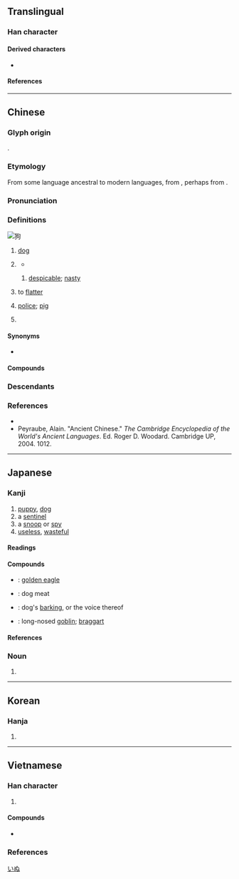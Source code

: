 {{also|豿}}
{{character info/new}}
==Translingual==
{{stroke order|strokes=8}}
{{stroke order|type=animate}}

===Han character===
{{Han char|rn=94|rad=犬|as=05|sn=8|four=47220|canj=KHPR|ids=⿰犭句}}

====Derived characters====
* {{l|mul|[[𭲉]], [[𬍉]], [[𬍌]], [[𮏛]], [[𤟳]]}}

====References====
{{Han ref|kx=0709.120|dkj=20345|dj=1121.220|hdz=21341.050|uh=72D7}}

----

==Chinese==
{{zh-forms}}

===Glyph origin===
{{Han etyl}}
{{Han compound|犬|句|ls=psc|c1=s|c2=p|t1=dog}}.

===Etymology===
From some language ancestral to modern {{cog|hmx}} languages, from {{der|zh|hmx-pro|*qluwˣ||dog}}, perhaps from {{der|zh|map-pro|*(u-)(ŋ)kuɣkuɣ||dog}}.

===Pronunciation===
{{zh-pron
|m=gǒu
|ma=
|dg=гу2
|c=gau2
|c-t=geu2
|g=gieu3
|h=pfs=kiéu;gd=gêu3
|j=gou2
|mb=ě/gě
|mb_note=ě - vernacular; gě - literary
|md=gēu
|mn=káu/xm,zz,tw:kó͘/qz:kió
|mn_note=káu - vernacular; kó͘/kió - literary
|mn-t=gao2
|w=2keu
|x=gou3
|mc=y
|oc=y
|cat=n,a,m:v,pn
}}

===Definitions===
[[Image:YellowLabradorLooking_new.jpg|thumb|'''狗''']]
{{zh-hanzi}}

# [[dog]] {{zh-mw|m,c:隻|m:條}}
#: {{zh-x|餵 狗|to feed a '''dog'''}}
#: {{zh-x|累{lèi} 成 狗|extremely tired [lit. tired to the point of becoming a '''dog''']}}
# {{n-g|Used as a derogatory expression.}}
#: {{zh-x|看 老娘 錘 爆 你 的 狗 頭！}}
#* {{zh-x|你 是 條 狗，是 王八{ba} 養 的！||ref='''2001''', {{w|Chiung Yao}}, {{w2|zh|情深深雨濛濛}}, episode 39 (Mainland version)<!--, 15:10-->}}
## {{lb|zh|derogatory}} [[despicable]]; [[nasty]]
##: {{zh-x|狗 男女|couple in an illicit love affair}}
# {{lb|zh|Beijing}} to [[flatter]]
# {{lb|zh|Hong Kong|slang|derogatory}} [[police]]; [[pig]]
#: {{zh-x|完 咗 跟 大隊 去 狗屋|follow us to the dog house {{q|{{w|Hong Kong Police Headquarters|police headquarters}}}} afterwards|C|ref='''2019''', [https://hk.news.appledaily.com/local/realtime/article/20190626/59757975]}}
#: {{zh-x|撚{lan2} 狗 行{hang4}動||C|ref='''2019''', [https://hk.news.appledaily.com/local/realtime/article/20190621/59740269]}}
# {{surname|lang=zh}}

====Synonyms====
{{zh-dial}}
* {{sense|Hong Kong: police}} {{zh-l|警犬}}

====Compounds====
{{zh-der|狗寶|狗吃屎|狗膽包天|狗苟蠅營|狗急跳牆|狗命|狗拿耗子|狗刨|狗刨兒|狗皮膏藥|狗屁|狗屁不通|狗肉|狗屎堆|狗頭軍師|狗腿子|狗窩|狗熊|狗血噴頭|狗眼看人低|狗咬|狗咬狗|狗崽子|狗子|狗嘴吐不出象牙|狗仗人勢|看家狗|獵狗|落水狗|魚狗|母狗|狗改不了吃屎|狗牌|偷雞摸狗|哈巴狗|天狗吃月|功人功狗|人模狗樣|偷狗戲雞|弄狗相咬|引狗入寨|兔盡狗烹|喪家狗|國狗|兔死狗烹|塞狗洞|天狗螺|幫狗吃食|屠狗|屠狗之輩|巴兒狗|天狗|偷雞盜狗|北京狗|偷貓遞狗|嫁狗隨狗|天狗食月|天狗吞月|大丹狗|土龍芻狗|土狗|喪家之狗|咬人狗|哈叭狗|功狗功人|功狗|偷雞吊狗|天狗熱|狗豆子|狗盜|指豬罵狗|狗監|打人罵狗|捉雞罵狗|狗竇大開|狼狗|狗續貂尾|狗彘|死狗|狗蚤|癩皮狗|替狗奪食|狗氣|狗竇|攬狗屎|狗屎|狗偷鼠竊|狗彘不食|狗皮倒灶|流浪狗|狗尾續貂|狗毛|狗心狗行|瘋狗|狗官|畫虎成狗|拖狗皮|狗吠之警|狗氣殺|狗食|打狗|狗彘不若|瘈狗|畫虎類狗|指雞罵狗|狗骨頭|狗顛屁股|狗站|狗洞|狗馬聲色|狗血淋頭|狗屋|獾狗|狐朋狗友|狐狸狗|狐鳴狗盜|泥豬瓦狗|獅子狗|白雲蒼狗|狗探湯|白衣蒼狗|瘋狗潮|瘋狗浪|狗仗官勢|狗賊|狗兔聽提|狼心狗行|狼心狗肺|狼心狗幸|狗黨狐群|狗馬之心|狗馬|狗雜種|狗追耗子|狗血噴臉|狗蝨|狗苟|狗矢|狗爪子|狗烹錡釜|狗材|狗才|狗屁倒灶|狗尾草|狗套頭|狗吠非主|狗吠之驚|狗吃熱屎|狗兒|狐朋狗黨|狗盜鼠竊|牛黃狗寶|狗行狼心|熱狗|摸雞偷狗|狗腿|狗屠|狗肺狼心|狗顛兒|狗盜雞鳴|殺狗勸夫|殺狗記|狗彘不如|海狗|打落水狗|狐群狗黨|狗屠角牴|耍狗熊|見兔呼狗|行同狗豨|芻狗|跖狗吠堯|莠狗尾草|走狗烹|聲色狗馬|雞飛狗跳|踹狗尾|雞零狗碎|豬狗不如|蠅營狗苟|鼠竊狗偷|飛鷹走狗|羊頭狗肉|黑狗子|踏狗尾|遛狗|鬥雞走狗|笨狗|行同狗彘|豬朋狗友|行若狗彘|鼠竊狗盜|雞鳴狗吠|阿貓阿狗|驢心狗肺|鑽狗洞|耍死狗|雞鳴狗盜|跑狗場|臘腸狗|賣狗懸羊|赤狗日|鬣狗|走狗|小奶狗}}

===Descendants===
{{cjkv||||cẩu}}

===References===
* {{thcwd|4345}}
* Peyraube, Alain. "Ancient Chinese." ''The Cambridge Encyclopedia of the World's Ancient Languages''. Ed. Roger D. Woodard. Cambridge UP, 2004. 1012.

{{zh-cat|Dogs|Mammals|Elementary}}

----

==Japanese==

===Kanji===
{{ja-kanji|grade=uc|rs=犬05}}

# [[puppy]], [[dog]]
# a [[sentinel]]
# a [[snoop]] or [[spy]]
# [[useless]], [[wasteful]]

====Readings====
{{ja-readings
|goon=く
|kanon=こう
|kun=いぬ-
}}

====Compounds====
{{der-top|Compounds}}
* {{ja-r|狗%鷲|いぬ%わし}}: [[golden eagle]]
* {{ja-r|狗%肉|く%にく}}: dog meat
* {{ja-r|狗%吠|く%はい}}: dog's [[barking]], or the voice thereof
* {{ja-r|天%狗|てん%ぐ}}: long-nosed [[goblin]]; [[braggart]]
{{der-bottom}}

====References====
{{ja-kref
|jis=3669
|ku=2273
|shift=72D7
|euc=B6E9
|freq=''not ranked''
|nelson=2875
|newnelson=3565
|halpern=345
|kld=''not listed''
|heisig=2341
|tuttle=3g5.5
}}

{{ja-kanjitab|いぬ|yomi=k}}

===Noun===
{{ja-noun|count=匹|いぬ|イヌ}}

# {{alternative spelling of|犬|lang=ja}}

[[Category:ja:Dogs|いぬ]]

----

==Korean==

===Hanja===
{{ko-hanja|hangeul=구}}

# {{defn|lang=ko|sort=犬05}}

----

==Vietnamese==

===Han character===
{{vi-readings|rs=犬05
|hanviet=cẩu-tdcntd;gdhn;bonet;genibrel
|phienthiet=舉后 cử hậu
|nom=cẩu-tdcntd;bonet;taberd
}}

# {{defn|lang=vi|sort=犬05}}

====Compounds====
{{der-top3|Compounds}}
* {{vi-l|海狗|hải cẩu}}
{{der-bottom}}

===References===
<references/>